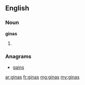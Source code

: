 ==English==

===Noun===
'''ginas'''

# {{plural of|[[gina]]}}

===Anagrams===
* [[gains#English|gains]]

[[ar:ginas]]
[[fr:ginas]]
[[mg:ginas]]
[[my:ginas]]